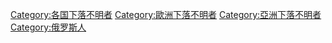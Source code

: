 [[Category:各国下落不明者|Category:各国下落不明者]]
[[Category:歐洲下落不明者|Category:歐洲下落不明者]]
[[Category:亞洲下落不明者|Category:亞洲下落不明者]]
[[Category:俄罗斯人|Category:俄罗斯人]]
